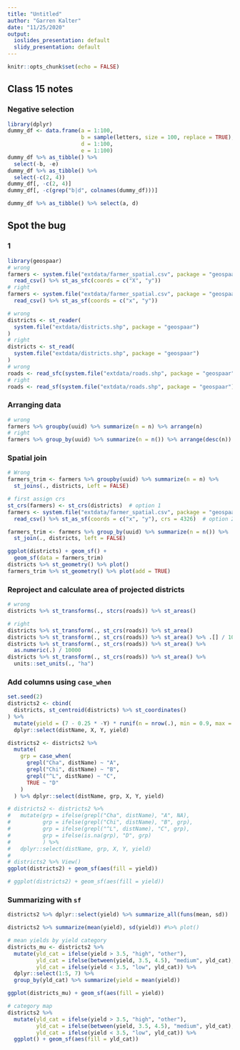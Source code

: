 ```yaml
---
title: "Untitled"
author: "Garren Kalter"
date: "11/25/2020"
output:
  ioslides_presentation: default
  slidy_presentation: default
---
```


```r
knitr::opts_chunk$set(echo = FALSE)
```

## Class 15 notes
### Negative selection
```r
library(dplyr)
dummy_df <- data.frame(a = 1:100, 
                       b = sample(letters, size = 100, replace = TRUE), 
                       d = 1:100, 
                       e = 1:100)
dummy_df %>% as_tibble() %>% 
  select(-b, -e)
dummy_df %>% as_tibble() %>% 
  select(-c(2, 4))
dummy_df[, -c(2, 4)]
dummy_df[, -c(grep("b|d", colnames(dummy_df)))]

dummy_df %>% as_tibble() %>% select(a, d)
```

## Spot the bug
### 1
```r
library(geospaar)
# wrong
farmers <- system.file("extdata/farmer_spatial.csv", package = "geospaar") %>% 
  read_csv() %>% st_as_sfc(coords = c("X", "y"))
# right
farmers <- system.file("extdata/farmer_spatial.csv", package = "geospaar") %>%
  read_csv() %>% st_as_sf(coords = c("x", "y"))

# wrong
districts <- st_reader(
  system.file("extdata/districts.shp", package = "geospaar")
)
# right
districts <- st_read(
  system.file("extdata/districts.shp", package = "geospaar")
)
# wrong
roads <- read_sfc(system.file("extdata/roads.shp", package = "geospaar"))
# right
roads <- read_sf(system.file("extdata/roads.shp", package = "geospaar"))

```

### Arranging data
```r
# wrong
farmers %>% groupby(uuid) %>% summarize(n = n) %>% arrange(n)
# right
farmers %>% group_by(uuid) %>% summarize(n = n()) %>% arrange(desc(n))
```
### Spatial join
```r
# Wrong
farmers_trim <- farmers %>% groupby(uuid) %>% summarize(n = n) %>% 
  st_joins(., districts, Left = FALSE)

# first assign crs
st_crs(farmers) <- st_crs(districts)  # option 1
farmers <- system.file("extdata/farmer_spatial.csv", package = "geospaar") %>%
  read_csv() %>% st_as_sf(coords = c("x", "y"), crs = 4326)  # option 2

farmers_trim <- farmers %>% group_by(uuid) %>% summarize(n = n()) %>% 
  st_join(., districts, left = FALSE)

ggplot(districts) + geom_sf() + 
  geom_sf(data = farmers_trim)
districts %>% st_geometry() %>% plot()
farmers_trim %>% st_geometry() %>% plot(add = TRUE)

```

### Reproject and calculate area of projected districts
```r
# wrong
districts %>% st_transforms(., stcrs(roads)) %>% st_areas()

# right
districts %>% st_transform(., st_crs(roads)) %>% st_area()
districts %>% st_transform(., st_crs(roads)) %>% st_area() %>% .[] / 10000
districts %>% st_transform(., st_crs(roads)) %>% st_area() %>% 
  as.numeric(.) / 10000
districts %>% st_transform(., st_crs(roads)) %>% st_area() %>% 
  units::set_units(., "ha")
```

### Add columns using `case_when`
```r
set.seed(2)
districts2 <- cbind(
  districts, st_centroid(districts) %>% st_coordinates()
) %>% 
  mutate(yield = (7 - 0.25 * -Y) * runif(n = nrow(.), min = 0.9, max = 1.2)) %>%
  dplyr::select(distName, X, Y, yield)

districts2 <- districts2 %>% 
  mutate(
    grp = case_when(
      grepl("Cha", distName) ~ "A",
      grepl("Chi", distName) ~ "B", 
      grepl("^L", distName) ~ "C", 
      TRUE ~ "D"
    )
  ) %>% dplyr::select(distName, grp, X, Y, yield)

# districts2 <- districts2 %>% 
#   mutate(grp = ifelse(grepl("Cha", distName), "A", NA), 
#          grp = ifelse(grepl("Chi", distName), "B", grp), 
#          grp = ifelse(grepl("^L", distName), "C", grp), 
#          grp = ifelse(is.na(grp), "D", grp)
#          ) %>% 
#   dplyr::select(distName, grp, X, Y, yield)
# 
# districts2 %>% View()
ggplot(districts2) + geom_sf(aes(fill = yield))

# ggplot(districts2) + geom_sf(aes(fill = yield))
```

### Summarizing with `sf`
```r
districts2 %>% dplyr::select(yield) %>% summarize_all(funs(mean, sd))

districts2 %>% summarize(mean(yield), sd(yield)) #%>% plot()

# mean yields by yield category
districts_mu <- districts2 %>% 
  mutate(yld_cat = ifelse(yield > 3.5, "high", "other"), 
         yld_cat = ifelse(between(yield, 3.5, 4.5), "medium", yld_cat),
         yld_cat = ifelse(yield < 3.5, "low", yld_cat)) %>% 
  dplyr::select(1:5, 7) %>% 
  group_by(yld_cat) %>% summarize(yield = mean(yield))

ggplot(districts_mu) + geom_sf(aes(fill = yield))

# category map
districts2 %>% 
  mutate(yld_cat = ifelse(yield > 3.5, "high", "other"), 
         yld_cat = ifelse(between(yield, 3.5, 4.5), "medium", yld_cat),
         yld_cat = ifelse(yield < 3.5, "low", yld_cat)) %>% 
  ggplot() + geom_sf(aes(fill = yld_cat))

```


